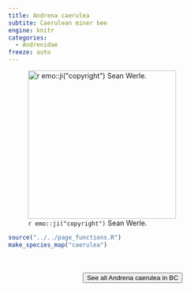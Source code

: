 ```yaml
---
title: Andrena caerulea
subtite: Caerulean miner bee
engine: knitr
categories:
  - Andrenidae
freeze: auto
---
```

![`r emo::ji("copyright")` Sean Werle.](https://inaturalist-open-data.s3.amazonaws.com/photos/188536234/large.jpg){height=300}





```r
source("../../page_functions.R")
make_species_map("caerulea")
```
<br><br>
<center>


<a href="https://www.zoology.ubc.ca/entomology/main/Hymenoptera/Andrenidae/Andrena%20caerulea.php"><button type="button" class="btn btn-secondary">See all Andrena caerulea in BC <i class="fa-solid fa-arrow-up-right-from-square"></i> </button></a>
</center>
